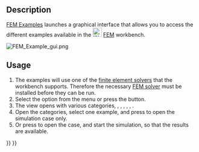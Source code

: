 <languages/>
<translate>

<!--T:1-->
{{Docnav
|[[FEM_ClippingPlaneRemoveAll|Remove all clipping planes]]
|[[FEM_MeshClear|Clear FEM mesh]]
|[[FEM_Workbench|FEM]]
|IconL=FEM_ClippingPlaneRemoveAll.svg
|IconR=FEM_MeshClear.svg
|IconC=Workbench_FEM.svg
}}

<!--T:2-->
{{GuiCommand
|Name=FEM Examples
|MenuLocation=Utilities → Open FEM examples
|Workbenches=[[FEM_Workbench|FEM]]
|Version=0.19
|SeeAlso=[[FEM_tutorial|FEM tutorial]]
}}

==Description== <!--T:3--> 

<!--T:4-->
[[FEM_Examples|FEM Examples]] launches a graphical interface that allows you to access the different examples available in the [[Image:Workbench_FEM.svg|24px]] [[FEM_Workbench|FEM]] workbench.

</translate>
[[File:FEM_Example_gui.png]]
<translate>
<!--T:10-->
{{Caption|The example selection dialog}}

==Usage== <!--T:5--> 

<!--T:6-->
# The examples will use one of the [[FEM_Solver|finite element solvers]] that the workbench supports. Therefore the necessary [[FEM_Solver|FEM solver]] must be installed before they can be run.
# Select the {{MenuCommand|Utilities → [[Image:FEM_Examples.svg|16px]] Open FEM examples}} option from the menu or press the {{Button|[[Image:FEM_Examples.svg|16px]] [[FEM_Examples|Open FEM examples]]}} button.
# The {{MenuCommand|FEM Examples}} view opens with various categories, {{MenuCommand|All}}, {{MenuCommand|Constraints}}, {{MenuCommand|Equations}}, {{MenuCommand|Materials}}, {{MenuCommand|Meshes}}, {{MenuCommand|Solvers}}.
# Open the categories, select one example, and press {{Button|Setup}} to open the simulation case only.
# Or press {{Button|Run}} to open the case, and start the simulation, so that the results are available.


<!--T:9-->
{{Docnav
|[[FEM_ClippingPlaneRemoveAll|Remove all clipping planes]]
|[[FEM_MeshClear|Clear FEM mesh]]
|[[FEM_Workbench|FEM]]
|IconL=FEM_ClippingPlaneRemoveAll.svg
|IconR=FEM_MeshClear.svg
|IconC=Workbench_FEM.svg
}}

</translate>
{{FEM Tools navi{{#translation:}}}}
{{Userdocnavi{{#translation:}}}}
{{clear}}